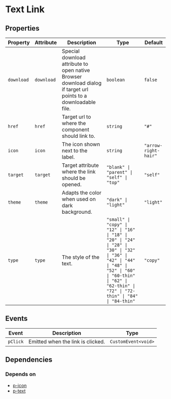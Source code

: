 # Text Link



<!-- Auto Generated Below -->


## Properties

| Property   | Attribute  | Description                                                                                                    | Type                                                                                                                                                                                                            | Default              |
| ---------- | ---------- | -------------------------------------------------------------------------------------------------------------- | --------------------------------------------------------------------------------------------------------------------------------------------------------------------------------------------------------------- | -------------------- |
| `download` | `download` | Special download attribute to open native Browser download dialog if target url points to a downloadable file. | `boolean`                                                                                                                                                                                                       | `false`              |
| `href`     | `href`     | Target url to where the component should link to.                                                              | `string`                                                                                                                                                                                                        | `"#"`                |
| `icon`     | `icon`     | The icon shown next to the label.                                                                              | `string`                                                                                                                                                                                                        | `"arrow-right-hair"` |
| `target`   | `target`   | Target attribute where the link should be opened.                                                              | `"blank" \| "parent" \| "self" \| "top"`                                                                                                                                                                        | `"self"`             |
| `theme`    | `theme`    | Adapts the color when used on dark background.                                                                 | `"dark" \| "light"`                                                                                                                                                                                             | `"light"`            |
| `type`     | `type`     | The style of the text.                                                                                         | `"small" \| "copy" \| "12" \| "16" \| "18" \| "20" \| "24" \| "28" \| "30" \| "32" \| "36" \| "42" \| "44" \| "48" \| "52" \| "60" \| "60-thin" \| "62" \| "62-thin" \| "72" \| "72-thin" \| "84" \| "84-thin"` | `"copy"`             |


## Events

| Event    | Description                       | Type                |
| -------- | --------------------------------- | ------------------- |
| `pClick` | Emitted when the link is clicked. | `CustomEvent<void>` |


## Dependencies

### Depends on

- [p-icon](#/icon/icon)
- [p-text](#/basic/typography/text)